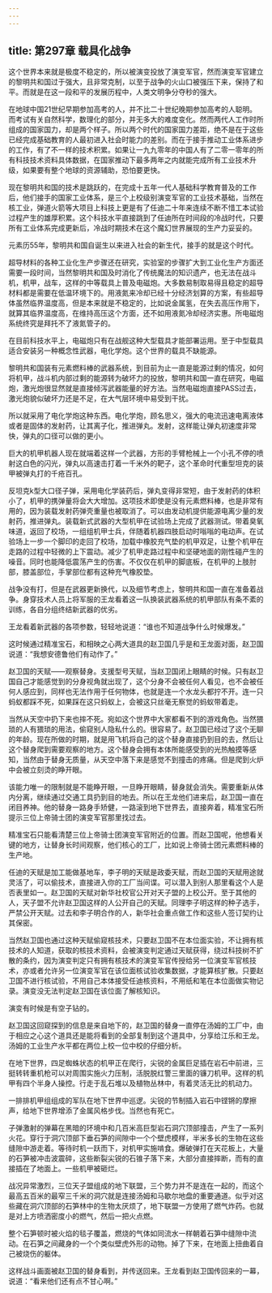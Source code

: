 ```yaml
---
---
---
```

title: 第297章 载具化战争
---



这个世界本来就是极度不稳定的，所以被演变投放了演变军官，然而演变军官建立的黎明共和国过于强大，且非常克制，以至于战争的火山口被强压下来，保持了和平。而就是在这一段和平的发展历程中，人类文明争分夺秒的强大。

在地球中国21世纪早期参加高考的人，并不比二十世纪晚期参加高考的人聪明。而考试有关自然科学，数理化的部分，并无多大的难度变化。然而两代人工作时所组成的国家国力，却是两个样子。所以两个时代的国家国力差距，绝不是在于这些已经完成基础教育的人最初进入社会时能力的差别。而在于接手推动工业体系进步的工作，有了不一样的技术积累。如果让一九九零年的中国人有了二零一零年的所有科技技术资料具体数据，在国家推动下最多两年之内就能完成所有工业技术升级，如果要有整个地球的资源辅助，恐怕要更快。

现在黎明共和国的技术是跳跃的，在完成十五年一代人基础科学教育普及的工作后，他们接手的国家工业体系，是三个上校级别演变军官的工业技术基础，当然在核工业，弹道火箭等大项目上科技上更是有了任迪二十年来连续不断不惜工本试验过程产生的雄厚积累。这个科技水平直接跳到了任迪所在时间段的冷战时代，只要所有工业体系完成更新后，冷战时期技术在这个魔幻世界展现的生产力妥妥的。

元素历55年，黎明共和国自诞生以来进入社会的新生代，接手的就是这个时代。

超导材料的各种工业化生产步骤还在研究，实验室的步骤扩大到工业化生产方面还需要一段时间，当然黎明共和国及时消化了传统魔法的知识遗产，也无法在战斗机，机甲，战车，这样的中等载具上普及电磁炮。大多数易制取易得且稳定的超导材料都是需要在低温环境下的。用液氮来冷却已经十分经济划算的方案，有些超导体虽然临界温度高，但是本来就是不稳定的，比如说金属氢，在失去高压作用下，就算其临界温度高，在维持高压这个方面，还不如用液氮冷却经济实惠。所电磁炮系统终究是拜托不了液氮管子的。

在目前科技水平上，电磁炮只有在战舰这种大型载具才能部署运用。至于中型载具适合安装另一种概念性武器，电化学炮。这个世界的载具不缺能源。

黎明共和国装有元素燃料棒的武器系统，到目前为止一直是能源过剩的情况，如何将机甲，战斗机内部过剩的能源转为破坏力的投放，黎明共和国一直在研究，电磁炮，激光炮很显然就是直接倾泻武器能量的好方法。当然电磁炮直接PASS过去，激光炮貌似破坏力还是不足，在大气层环境中易受到干扰。

所以就采用了电化学炮这种东西。电化学炮，顾名思义，强大的电流迅速电离液体或者是固体的发射药，让其离子化，推进弹丸。发射，这样能让弹丸初速度非常快，弹丸的口径可以做的更小。

巨大的机甲机器人现在就端着这样一个武器，方形的手臂枪械上一个小孔不停的喷射这白色的闪光，弹丸以高速击打着一千米外的靶子，这个革命时代重型坦克的装甲被弹丸打的千疮百孔。

反坦克k型大口径子弹，采用电化学装药后，弹丸变得非常短，由于发射药的体积小了，机甲的携弹量将会大大增加。这项技术即使是没有元素燃料棒，也是非常有用的，因为装载发射药弹壳重量也被取消了。可以由发动机提供能源电离少量的发射药，推进弹丸。装载新式武器的大型机甲在试验场上完成了武器测试。带着臭氧味道，返回了校场，一组组机甲士兵，伴随着机器四肢启动时嗡嗡的电动声。在试验场上一步一个脚印的走回了校场，加载中橡胶充气垫的机甲双足，让整个机甲在走路的过程中轻微的上下震动。减少了机甲走路过程中和坚硬地面的刚性碰产生的噪音。同时也能降低震荡产生的伤害。不仅仅在机甲的脚底板，在机甲的上肢肘部，膝盖部位，手掌部位都有这种充气橡胶垫。

战争没有打，但是在武器更新换代，以及细节考虑上，黎明共和国一直在准备着战争。身穿技术人员上将军服的王龙看着这一队换装武器系统的机甲部队有条不紊的训练，各自分组终结新武器的优劣。

王龙看着新武器的各项参数，轻轻地说道：“谁也不知道战争什么时候爆发。”

这时候通过精准宝石，和相映之心两大道具的赵卫国几乎是和王龙面对面，赵卫国说道：“我想安德鲁他们有动作了。”

赵卫国的天赋——观察替身。支援型号天赋，当赵卫国闭上眼睛的时候。只有赵卫国自己才能感觉到的分身视角就出现了，这个分身不会被任何人看见，也不会被任何人感应到，同样也无法作用于任何物体，也就是连一个水龙头都拧不开。连一只蚂蚁都踩不死，如果踩在这只蚂蚁上，会被这只丝毫无察觉的蚂蚁带着走。

当然从天空中扔下来也摔不死。宛如这个世界中大家都看不到的游戏角色。当然猥琐的人有猥琐的用法，偷窥别人隐私什么的。很容易了。赵卫国已经过了这个无聊的年龄。现在所做的时期，就是用飞机将自己的这个替身直接扔到目的去，然后让这个替身爬到需要观察的地方。这个替身会拥有本体所能感受到的光热触摸等感知，当然由于替身无质量，从天空中落下来是感觉不到撞击的疼痛。但是爬到火炉中会被立刻烫的睁开眼。

该能力唯一的限制就是不能睁开眼，一旦睁开眼睛，替身就会消失。需要重新从体内分离，继续通过交通工具扔到目的地去。所以在王龙他们进来后，赵卫国一直在闭目养神。他的替身一路身手矫健，一路滚到地下世界去，直接奔着，精准宝石所提示三位上帝骑士团的演变军官那里找过去。

精准宝石只能看清楚三位上帝骑士团演变军官附近的位置。而赵卫国呢，他想看关键的地方，让替身长时间观察，他们核心的工厂，比如说上帝骑士团元素燃料棒的生产地。

任迪的天赋是加工能做基地车，李子明的天赋是政委天赋，而赵卫国的天赋用途就灵活了，可以偷技术，直接进入你的工厂当间谍。可以潜入到别人那里看这个人是否表里如一。赵卫国的天赋对新华社校官公开对天子盟的上校公开。至于其他的人，天子盟不允许赵卫国这样的人公开自己的天赋。同理李子明这样的种子选手，严禁公开天赋。过去和李子明合作的人，新华社会重点做工作和这些人签订契约让其保密。

当然赵卫国也通过这种天赋偷窥核技术，只要赵卫国不在本位面实验，不让拥有核技术的人知道，获取的核技术资料，会被演变判定通过天赋获得，绕过科技树不扩散的条约，因为演变判定只有拥有核技术的演变军官传授给另一位演变军官核技术，亦或者允许另一位演变军官在该位面核试验收集数据，才能算核扩散。只要赵卫国不进行核试验，不用自己本体接受任迪核资料，不用纸和笔在本位面做实物记录。演变没无法判定赵卫国在该位面了解核知识。

演变有时候是有空子钻的。

赵卫国这回窥探到的信息是来自地下的，赵卫国的替身一直停在汤姆的工厂中，由于相应之心这个道具还是能将看到的全部复制到这个道具中，分享给江乐和王龙。汤姆的工业生产水平都在两位上校一位中校的仔细分析。

在地下世界，四足蜘蛛状态的机甲正在爬行，尖锐的金属巨足插在岩石中前进，三挺转转重机枪可以对周围实施火力压制，活脱脱红警三里面的镰刀机甲。这样的机甲有四个半身人操控。行走于乱石堆以及植物丛林中，有着灵活无比的机动力。

一排排机甲组组成的军队在地下世界中巡逻。尖锐的节制插入岩石中铿锵的摩擦声，给地下世界增添了金属风格步伐。当然也有死亡。

子弹激射的弹幕在黑暗的环境中和几百米高巨型岩石洞穴顶部撞击，产生了一系列火花。穿行于洞穴顶部下垂石笋的间隙中一个个壁虎模样，半米多长的生物在这些缝隙中游走着。等待时机一跃而下，对机甲实施啃食。爆破弹打在天花板上，大量的石笋被冲击波震碎，这些断裂尖锐的石锥子落下来，大部分直接摔断，而有的直接插在了地面上。一些机甲被砸烂。

战况异常激烈，三位天子盟组成的地下联盟，三个势力并不是连在一起的，而这个最高五百米的最窄三千米的洞穴就是连接汤姆和马歇尔地盘的重要通道。似乎对这些藏在洞穴顶部的石笋林中的生物太厌烦了，地下联盟一方使用了燃气炸药。也就是对上方喷洒密度小的燃气，然后一把火点燃。

整个石笋顿时被火焰的毯子覆盖，燃烧的气体如同流水一样朝着石笋中缝隙中流动。在石笋之间藏身的一个个类似壁虎外形的动物。掉了下来，在地面上扭曲着自己被烧伤的躯体。

这样战斗画面被赵卫国的替身看到，并传送回来。王龙看到赵卫国传回来的一幕，说道：“看来他们还有点不甘心啊。”